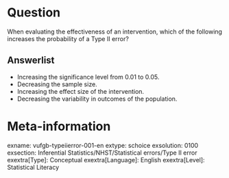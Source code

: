 Question
========
When evaluating the effectiveness of an intervention, which of the following increases the probability of a Type II error?

Answerlist
----------
* Increasing the significance level from 0.01 to 0.05.
* Decreasing the sample size.
* Increasing the effect size of the intervention.
* Decreasing the variability in outcomes of the population. 

Meta-information
================
exname: vufgb-typeiierror-001-en
extype: schoice
exsolution: 0100
exsection: Inferential Statistics/NHST/Statistical errors/Type II error
exextra[Type]: Conceptual
exextra[Language]: English
exextra[Level]: Statistical Literacy
